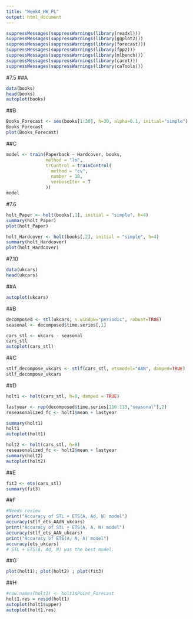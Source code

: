 ---
title: "Week4_HW_PL"
output: html_document
---
```{r}
suppressMessages(suppressWarnings(library(readxl)))
suppressMessages(suppressWarnings(library(ggplot2)))
suppressMessages(suppressWarnings(library(forecast)))
suppressMessages(suppressWarnings(library(fpp2)))
suppressMessages(suppressWarnings(library(mlbench)))
suppressMessages(suppressWarnings(library(caret)))
suppressMessages(suppressWarnings(library(caTools)))
```
#7.5
##A
```{r}
data(books)
head(books)
autoplot(books)
```
##B
```{r}
Books_Forecast <- ses(books[1:30], h=30, alpha=0.1, initial="simple")
Books_Forecast
plot(Books_Forecast)
```
##C
```{r}
model <- train(Paperback ~ Hardcover, books,
               method = "lm",
               trControl = trainControl(
                 method = "cv",
                 number = 10,
                 verboseIter = T
               ))
model
```
#7.6
```{r}
holt_Paper <- holt(books[,1], initial = "simple", h=4)
summary(holt_Paper)
plot(holt_Paper)
```
```{r}
holt_Hardcover <- holt(books[,2], initial = "simple", h=4)
summary(holt_Hardcover)
plot(holt_Hardcover)
```
#7.10
```{r}
data(ukcars)
head(ukcars)
```
##A
```{r}
autoplot(ukcars)
```
##B
```{r}
decomposed <- stl(ukcars, s.window="periodic", robust=TRUE)
seasonal <- decomposed$time.series[,1]

cars_stl <- ukcars - seasonal
cars_stl
autoplot(cars_stl)
```
##C
```{r}
stlf_decompose_ukcars <- stlf(cars_stl, etsmodel="AAN", damped=TRUE)
stlf_decompose_ukcars
```
##D
```{r}
holt1 <- holt(cars_stl, h=8, damped = TRUE)

lastyear <- rep(decomposed$time.series[110:113,"seasonal"],2)
reseasonalized_fc <- holt1$mean + lastyear

summary(holt1)
holt1
autoplot(holt1)
```
```{r}
holt2 <- holt(cars_stl, h=8)
reseasonalized_fc <- holt2$mean + lastyear
summary(holt2)
autoplot(holt2)
```
##E
```{r}
fit3 <- ets(cars_stl)
summary(fit3)
```
##F
```{r}
#Needs review
print("Accuracy of STL + ETS(A, Ad, N) model")
accuracy(stlf_ets_AAdN_ukcars)
print("Accuracy of STL + ETS(A, A, N) model")
accuracy(stlf_ets_AAN_ukcars)
print("Accuracy of ETS(A, N, A) model")
accuracy(ets_ukcars)
# STL + ETS(A, Ad, N) was the best model.

```
##G
```{r}
plot(holt1); plot(holt2) ; plot(fit3)
```
##H
```{r}
#row.names(holt1) <- holt1$Point_Forecast
holt1.res = resid(holt1)
autoplot(holt1$upper)
autoplot(holt1.res)
```